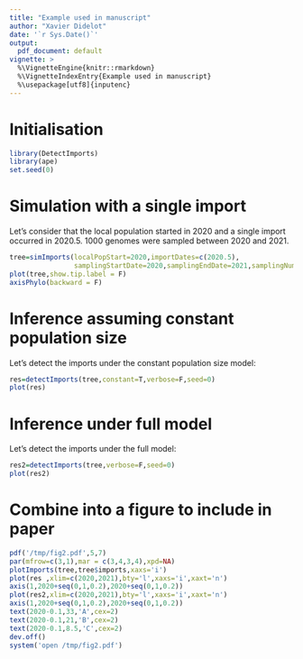 ```yaml
---
title: "Example used in manuscript"
author: "Xavier Didelot"
date: '`r Sys.Date()`'
output:
  pdf_document: default
vignette: >
  %\VignetteEngine{knitr::rmarkdown}
  %\VignetteIndexEntry{Example used in manuscript}
  %\usepackage[utf8]{inputenc}
---
```


# Initialisation

```r
library(DetectImports)
library(ape)
set.seed(0)
```

# Simulation with a single import

Let's consider that the local population started in 2020 and a single import occurred in 2020.5.
1000 genomes were sampled between 2020 and 2021.

```r
tree=simImports(localPopStart=2020,importDates=c(2020.5),
                samplingStartDate=2020,samplingEndDate=2021,samplingNumber=1000)
plot(tree,show.tip.label = F)
axisPhylo(backward = F)
```

# Inference assuming constant population size

Let's detect the imports under the constant population size model:

```r
res=detectImports(tree,constant=T,verbose=F,seed=0)
plot(res)
```

# Inference under full model

Let's detect the imports under the full model:

```r
res2=detectImports(tree,verbose=F,seed=0)
plot(res2)
```

# Combine into a figure to include in paper

```r
pdf('/tmp/fig2.pdf',5,7)
par(mfrow=c(3,1),mar = c(3,4,3,4),xpd=NA)
plotImports(tree,tree$imports,xaxs='i')
plot(res ,xlim=c(2020,2021),bty='l',xaxs='i',xaxt='n')
axis(1,2020+seq(0,1,0.2),2020+seq(0,1,0.2))
plot(res2,xlim=c(2020,2021),bty='l',xaxs='i',xaxt='n')
axis(1,2020+seq(0,1,0.2),2020+seq(0,1,0.2))
text(2020-0.1,33,'A',cex=2)
text(2020-0.1,21,'B',cex=2)
text(2020-0.1,8.5,'C',cex=2)
dev.off()
system('open /tmp/fig2.pdf')
```
